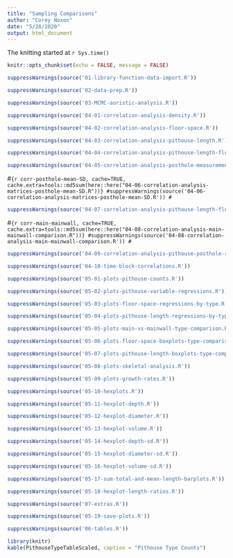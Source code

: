 ```yaml
---
title: "Sampling Comparisons"
author: "Corey Noxon"
date: "5/28/2020"
output: html_document
---
```


The knitting started at `r Sys.time()`

```r
knitr::opts_chunk$set(echo = FALSE, message = FALSE)
```

```r
suppressWarnings(source('01-library-function-data-import.R'))
```

```r
suppressWarnings(source('02-data-prep.R'))
```

```r
suppressWarnings(source('03-MCMC-aoristic-analysis.R'))
```

```r
suppressWarnings(source('04-01-correlation-analysis-density.R'))
```

```r
suppressWarnings(source('04-02-correlation-analysis-floor-space.R'))
```

```r
suppressWarnings(source('04-03-correlation-analysis-pithouse-length.R'))
```

```r
suppressWarnings(source('04-04-correlation-analysis-pithouse-length-floor-space-by-type.R'))
```

```r
suppressWarnings(source('04-05-correlation-analysis-posthole-measurements.R'))
```

#```{r corr-posthole-mean-SD, cache=TRUE, cache.extra=tools::md5sum(here::here("04-06-correlation-analysis-matrices-posthole-mean-SD.R"))}
#suppressWarnings(source('04-06-correlation-analysis-matrices-posthole-mean-SD.R'))
#```

```r
suppressWarnings(source('04-07-correlation-analysis-pithouse-length-floor-space-to-postholes.R'))
```

#```{r corr-main-mainwall, cache=TRUE, cache.extra=tools::md5sum(here::here("04-08-correlation-analysis-main-mainwall-comparison.R"))}
#suppressWarnings(source('04-08-correlation-analysis-main-mainwall-comparison.R'))
#```

```r
suppressWarnings(source('04-09-correlation-analysis-pithouse-posthole-ratios.R'))
```

```r
suppressWarnings(source('04-10-time-block-correlations.R'))
```

```r
suppressWarnings(source('05-01-plots-pithouse-counts.R'))
```

```r
suppressWarnings(source('05-02-plots-pithouse-variable-regressions.R'))
```

```r
suppressWarnings(source('05-03-plots-floor-space-regressions-by-type.R'))
```

```r
suppressWarnings(source('05-04-plots-pithouse-length-regressions-by-type.R'))
```

```r
suppressWarnings(source('05-05-plots-main-vs-mainwall-type-comparison.R'))
```

```r
suppressWarnings(source('05-06-plots-floor-space-boxplots-type-comparison.R'))
```

```r
suppressWarnings(source('05-07-plots-pithouse-length-boxplots-type-comparison.R'))
```

```r
suppressWarnings(source('05-08-plots-skeletal-analysis.R'))
```

```r
suppressWarnings(source('05-09-plots-growth-rates.R'))
```

```r
suppressWarnings(source('05-10-hexplots.R'))
```

```r
suppressWarnings(source('05-11-hexplot-depth.R'))
```

```r
suppressWarnings(source('05-12-hexplot-diameter.R'))
```

```r
suppressWarnings(source('05-13-hexplot-volume.R'))
```

```r
suppressWarnings(source('05-14-hexplot-depth-sd.R'))
```

```r
suppressWarnings(source('05-15-hexplot-diameter-sd.R'))
```

```r
suppressWarnings(source('05-16-hexplot-volume-sd.R'))
```

```r
suppressWarnings(source('05-17-sum-total-and-mean-length-barplots.R'))
```

```r
suppressWarnings(source('05-18-hexplot-length-ratios.R'))
```

```r
suppressWarnings(source('07-extras.R'))
```

```r
suppressWarnings(source('05-19-save-plots.R'))
```

```r
suppressWarnings(source('06-tables.R'))
```

```r
library(knitr)
kable(PithouseTypeTableScaled, caption = "Pithouse Type Counts")
```
